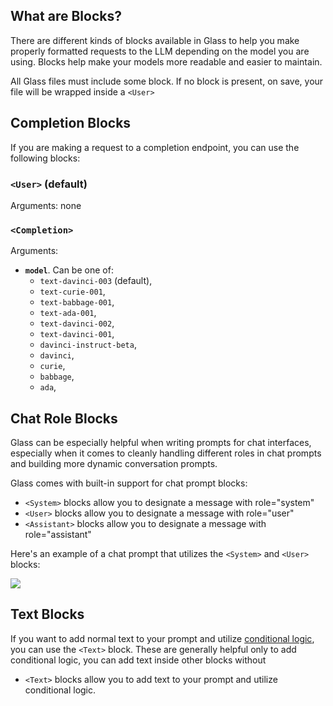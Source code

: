 


## What are Blocks?

There are different kinds of blocks available in Glass to help you make properly formatted requests to the LLM depending on the model you are using. Blocks help make your models more readable and easier to maintain.

All Glass files must include some block. If no block is present, on save, your file will be wrapped inside a `<User>`

## Completion Blocks

If you are making a request to a completion endpoint, you can use the following blocks:

### `<User>` (default)

Arguments: none

### `<Completion>`

Arguments:

- **`model`**. Can be one of:
  - `text-davinci-003` (default),
  - `text-curie-001`,
  - `text-babbage-001`,
  - `text-ada-001`,
  - `text-davinci-002`,
  - `text-davinci-001`,
  - `davinci-instruct-beta`,
  - `davinci`,
  - `curie`,
  - `babbage`,
  - `ada`,

## Chat Role Blocks

Glass can be especially helpful when writing prompts for chat interfaces, especially when it comes to cleanly handling different roles in chat prompts and building more dynamic conversation prompts.

Glass comes with built-in support for chat prompt blocks:

- `<System>` blocks allow you to designate a message with role="system"
- `<User>` blocks allow you to designate a message with role="user"
- `<Assistant>` blocks allow you to designate a message with role="assistant"

Here's an example of a chat prompt that utilizes the `<System>` and `<User>` blocks:

<Image src={chat} />

## Text Blocks

If you want to add normal text to your prompt and utilize [conditional logic](/logic), you can use the `<Text>` block. These are generally helpful only to add conditional logic, you can add text inside other blocks without

- `<Text>` blocks allow you to add text to your prompt and utilize conditional logic.
